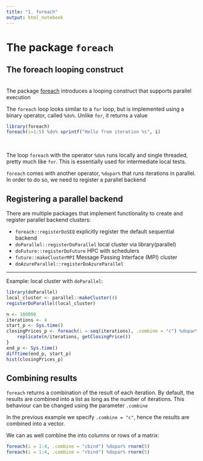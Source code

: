 ```yaml
---
title: "1. foreach"
output: html_notebook
---
```


# The package `foreach`
## The foreach looping construct
<br>
The package [foreach](https://cran.r-project.org/web/packages/foreach/vignettes/foreach.html) introduces a looping construct that supports parallel execution

The `foreach` loop looks similar to a `for` loop, but is implemented using a binary operator, called `%do%`. Unlike `for`, it returns a value
```r
library(foreach)
foreach(i=1:5) %do% sprintf("Hello from iteration %s", i)
```
<br>

The loop `foreach` with the operator `%do%` runs locally and single threaded, pretty much like `for`. This is essentially used for intermediate local tests.

`foreach` comes with another operator, `%dopar%` that runs iterations in parallel. In order to do so, we need to register a parallel backend

## Registering a parallel backend

There are multiple packages that implement functionality to create and register parallel backend clusters:

- `foreach::registerDoSEQ` explicitly register the default sequential backend
- `doParallel::registerDoParallel` local cluster via library(parallel)
- `doFuture::registerDoFuture` HPC with schedulers
- `future::makeClusterMPI` Message Passing Interface (MPI) cluster
- `doAzureParallel::registerDoAzureParallel`

---
Example: local cluster with `doParallel`:
```r
library(doParallel)
local_cluster <- parallel::makeCluster(4)
registerDoParallel(local_cluster)

n <- 100000
iterations <- 4
start_p <- Sys.time() 
closingPrices_p <- foreach(i = seq(iterations), .combine = "c") %dopar% {
    replicate(n/iterations, getClosingPrice())
}
end_p <- Sys.time()
difftime(end_p, start_p)
hist(closingPrices_p)
```


## Combining results

`foreach` returns a combination of the result of each iteration. By default, the results are combined into a list as long as the number of iterations. This behaviour can be changed using the parameter `.combine`

In the previous example we specify `.combine = "c"`, hence the results are combined into a vector.

We can as well combine the into columns or rows of a matrix:
```r
foreach(i = 1:4, .combine = "cbind") %dopar% rnorm(5)
foreach(i = 1:4, .combine = "rbind") %dopar% rnorm(5)
```

